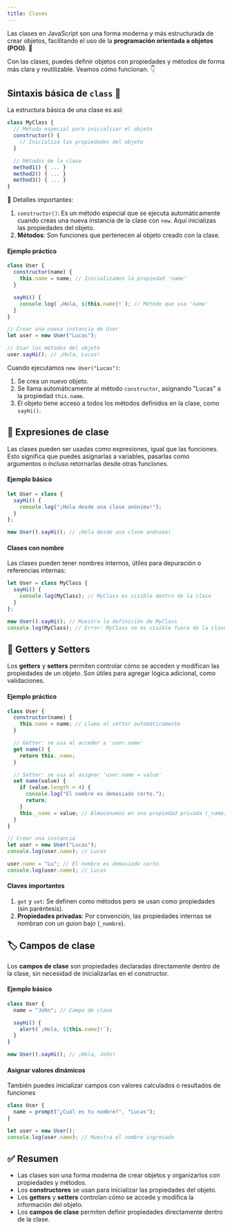 ```yaml
---
title: Clases
---
```


Las clases en JavaScript son una forma moderna y más estructurada de crear objetos, facilitando el uso de la **programación orientada a objetos (POO)**. 🌟

Con las clases, puedes definir objetos con propiedades y métodos de forma más clara y reutilizable. Veamos cómo funcionan. 👇

## Sintaxis básica de `class` 📝

La estructura básica de una clase es así:

```js
class MyClass {
  // Método especial para inicializar el objeto
  constructor() {
    // Inicializa las propiedades del objeto
  }

  // Métodos de la clase
  method1() { ... }
  method2() { ... }
  method3() { ... }
}
```

🔑 Detalles importantes:

1. `constructor()`: Es un método especial que se ejecuta automáticamente cuando creas una nueva instancia de la clase con `new`. Aquí inicializas las propiedades del objeto.
2. **Métodos**: Son funciones que pertenecen al objeto creado con la clase.

#### Ejemplo práctico

```js
class User {
  constructor(name) {
    this.name = name; // Inicializamos la propiedad 'name'
  }

  sayHi() {
    console.log(`¡Hola, ${this.name}!`); // Método que usa 'name'
  }
}

// Crear una nueva instancia de User
let user = new User("Lucas");

// Usar los métodos del objeto
user.sayHi(); // ¡Hola, Lucas!
```

Cuando ejecutamos `new User("Lucas")`:

1. Se crea un nuevo objeto.
2. Se llama automáticamente al método `constructor`, asignando "Lucas" a la propiedad `this.name`.
3. El objeto tiene acceso a todos los métodos definidos en la clase, como `sayHi()`.

## 🔄 Expresiones de clase

Las clases pueden ser usadas como expresiones, igual que las funciones. Esto significa que puedes asignarlas a variables, pasarlas como argumentos o incluso retornarlas desde otras funciones.

#### Ejemplo básico

```js
let User = class {
  sayHi() {
    console.log("¡Hola desde una clase anónima!");
  }
};

new User().sayHi(); // ¡Hola desde una clase anónima!
```

#### Clases con nombre

Las clases pueden tener nombres internos, útiles para depuración o referencias internas:

```js
let User = class MyClass {
  sayHi() {
    console.log(MyClass); // MyClass es visible dentro de la clase
  }
};

new User().sayHi(); // Muestra la definición de MyClass
console.log(MyClass); // Error: MyClass no es visible fuera de la clase
```

## 🔑 Getters y Setters

Los **getters** y **setters** permiten controlar cómo se acceden y modifican las propiedades de un objeto. Son útiles para agregar lógica adicional, como validaciones.

#### Ejemplo práctico

```js
class User {
  constructor(name) {
    this.name = name; // Llama al setter automáticamente
  }

  // Getter: se usa al acceder a 'user.name'
  get name() {
    return this._name;
  }

  // Setter: se usa al asignar 'user.name = value'
  set name(value) {
    if (value.length < 4) {
      console.log("El nombre es demasiado corto.");
      return;
    }
    this._name = value; // Almacenamos en una propiedad privada (_name)
  }
}

// Crear una instancia
let user = new User("Lucas");
console.log(user.name); // Lucas

user.name = "Lu"; // El nombre es demasiado corto.
console.log(user.name); // Lucas
```

#### Claves importantes

1. `get` y `set`: Se definen como métodos pero se usan como propiedades (sin paréntesis).
2. **Propiedades privadas**: Por convención, las propiedades internas se nombran con un guion bajo (`_nombre`).

## 🏷️ Campos de clase

Los **campos de clase** son propiedades declaradas directamente dentro de la clase, sin necesidad de inicializarlas en el constructor.

#### Ejemplo básico

```js
class User {
  name = "John"; // Campo de clase

  sayHi() {
    alert(`¡Hola, ${this.name}!`);
  }
}

new User().sayHi(); // ¡Hola, John!
```

#### Asignar valores dinámicos

También puedes inicializar campos con valores calculados o resultados de funciones

```js
class User {
  name = prompt("¿Cuál es tu nombre?", "Lucas");
}

let user = new User();
console.log(user.name); // Muestra el nombre ingresado
```

## ✅ Resumen

- Las clases son una forma moderna de crear objetos y organizarlos con propiedades y métodos.
- Los **constructores** se usan para inicializar las propiedades del objeto.
- Los **getters** y **setters** controlan cómo se accede y modifica la información del objeto.
- Los **campos de clase** permiten definir propiedades directamente dentro de la clase.

